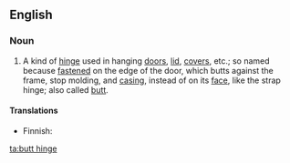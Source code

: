 ==English==
===Noun===
{{en-noun|sg=[[butt]] [[hinge]]}}
# {{context|carpentry}} A kind of [[hinge]] used in hanging [[door]]s, [[lid]], [[cover]]s, etc.; so named because [[fasten]]ed on the edge of the door, which butts against the frame, stop molding, and [[casing]], instead of on its [[face]], like the strap hinge; also called [[butt]].

====Translations====
{{trans-top|hinge installed on the edge of the door}}
* Finnish: {{t|fi|piilosarana}}
{{trans-mid}}
{{trans-bottom}}

[[ta:butt hinge]]